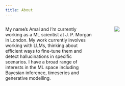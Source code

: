 ```yaml
---
title: About
---
```


:::: {.columns}

::: {.column width="60%"}
My name's Amal and I'm currently working as a ML scientist at J. P. Morgan in London. My work currently involves working with LLMs, thinking about efficient ways to fine-tune them and detect hallucinations in specific scenarios. I have a broad range of interests in the ML space including Bayesian inference, timeseries and generative modelling.


:::

::: {.column width="5%"}
<!-- empty column to create gap -->
:::

::: {.column width="35%"}
![ ](images/mugshot_cropped.jpg)
:::

::::

